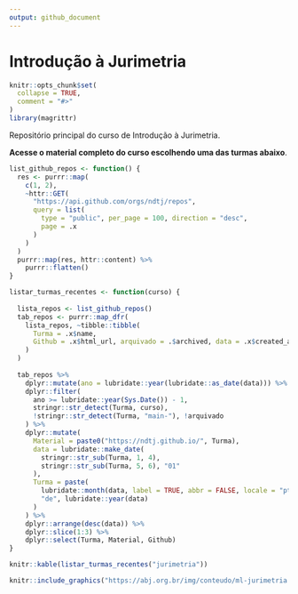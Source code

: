 ```yaml
---
output: github_document
---
```


# Introdução à Jurimetria

<!-- README.md is generated from README.Rmd. Please edit that file -->

```r
knitr::opts_chunk$set(
  collapse = TRUE,
  comment = "#>"
)
library(magrittr)
```

Repositório principal do curso de Introdução à Jurimetria.

**Acesse o material completo do curso escolhendo uma das turmas abaixo**.

```r
list_github_repos <- function() {
  res <- purrr::map(
    c(1, 2), 
    ~httr::GET(
      "https://api.github.com/orgs/ndtj/repos",
      query = list(
        type = "public", per_page = 100, direction = "desc", 
        page = .x
      )
    )
  )
  purrr::map(res, httr::content) %>% 
    purrr::flatten()
}

listar_turmas_recentes <- function(curso) {
  
  lista_repos <- list_github_repos()
  tab_repos <- purrr::map_dfr(
    lista_repos, ~tibble::tibble(
      Turma = .x$name, 
      Github = .x$html_url, arquivado = .$archived, data = .x$created_at
    )
  )
  
  tab_repos %>% 
    dplyr::mutate(ano = lubridate::year(lubridate::as_date(data))) %>% 
    dplyr::filter(
      ano >= lubridate::year(Sys.Date()) - 1, 
      stringr::str_detect(Turma, curso), 
      !stringr::str_detect(Turma, "main-"), !arquivado
    ) %>% 
    dplyr::mutate(
      Material = paste0("https://ndtj.github.io/", Turma), 
      data = lubridate::make_date(
        stringr::str_sub(Turma, 1, 4), 
        stringr::str_sub(Turma, 5, 6), "01"
      ), 
      Turma = paste(
        lubridate::month(data, label = TRUE, abbr = FALSE, locale = "pt_BR.UTF-8"),
        "de", lubridate::year(data)
      )
    ) %>% 
    dplyr::arrange(desc(data)) %>% 
    dplyr::slice(1:3) %>% 
    dplyr::select(Turma, Material, Github)
}

knitr::kable(listar_turmas_recentes("jurimetria"))
```

```r
knitr::include_graphics("https://abj.org.br/img/conteudo/ml-jurimetria.png")
```
